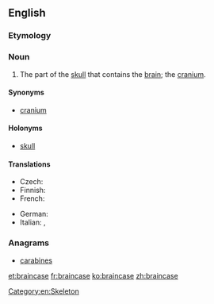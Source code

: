 ==English==

===Etymology===
{{compound|brain|case}}

===Noun===
{{en-noun}}

# The part of the [[skull]] that contains the [[brain]]; the [[cranium]].

====Synonyms====
* [[cranium]]

====Holonyms====
* [[skull]]

====Translations====
{{trans-top|the part of the skull containing the brain}}
* Czech: {{t|cs|mozkovna|f}}
* Finnish: {{t+|fi|aivokoppa}}
* French: {{t+|fr|boite crânienne|f}}
{{trans-mid}}
* German: {{t+|de|Hirnschale|f}}
* Italian: {{t|it|scatola cranica|f}}, {{t+|it|cranio|m}}
{{trans-bottom}}

===Anagrams===
* [[carabines#English|carabines]]

[[Category:en:Skeleton]]

[[et:braincase]]
[[fr:braincase]]
[[ko:braincase]]
[[zh:braincase]]
